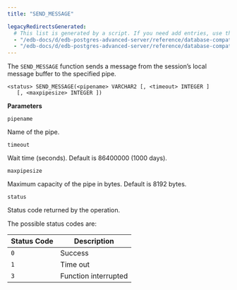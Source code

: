 ```yaml
---
title: "SEND_MESSAGE"

legacyRedirectsGenerated:
  # This list is generated by a script. If you need add entries, use the `legacyRedirects` key.
  - "/edb-docs/d/edb-postgres-advanced-server/reference/database-compatibility-for-oracle-developers-built-in-package-guide/13/send_message.html"
  - "/edb-docs/d/edb-postgres-advanced-server/reference/database-compatibility-for-oracle-developers-built-in-package-guide/latest/send_message.html"
---
```


The `SEND_MESSAGE` function sends a message from the session’s local message buffer to the specified pipe.

```text
<status> SEND_MESSAGE(<pipename> VARCHAR2 [, <timeout> INTEGER ]
   [, <maxpipesize> INTEGER ])
```

**Parameters**

`pipename`

 Name of the pipe.

`timeout`

 Wait time (seconds). Default is 86400000 (1000 days).

`maxpipesize`

 Maximum capacity of the pipe in bytes. Default is 8192 bytes.

`status`

 Status code returned by the operation.

 The possible status codes are:

| Status Code | Description          |
| ----------- | -------------------- |
| `0`         | Success              |
| `1`         | Time out             |
| `3`         | Function interrupted |
